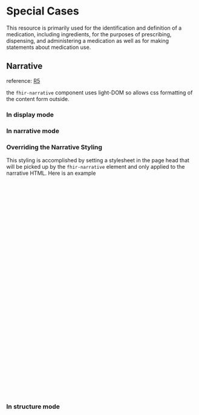 


<Meta of={Stories}/>

# Special Cases

This resource is primarily used for the identification and definition of a medication, including ingredients, for the purposes of prescribing, dispensing, and administering a medication as well as for making statements about medication use.


## Narrative
reference: [R5](http://hl7.org/fhir/R5/narrative.html#2.1.4.0)

the `fhir-narrative` component uses light-DOM so allows css formatting of the content form outside.

### In display mode
<Canvas of={Stories.DisplayMode} />


### In narrative mode
<Canvas of={Stories.NarrativeMode} />

### Overriding the Narrative Styling
This styling is accomplished by setting a stylesheet in the page head that will be picked up by the `fhir-narrative`
element and only applied to the narrative HTML. Here is an example

```html
<style id="fhir-beacon-narrative">
  /**
   * Overrides styles to to change the appearance of 3rd-party narrative html.
   * Setting id="fhir-beacon-narrative" above and top level class of #formatted-narrative is necessary to localise styles.
   * The exact styling depends on the provided narrative
   */
  #formatted-narrative {
    font-size: 1rem;
    font-family: sans-serif;
    border: 0.1rem solid gray;
    border-radius: 10px;
    margin: 1rem;
    padding: 1rem;

    div,div[xmlns] {
      all: unset;
      display: inline-block;
      background:unset !important;
      width: fit-content;

      div,td,p,span {
        background: unset !important;
        border:unset !important;
        line-height: 1.5rem;
      }

      b,h4,h5,h6 {
        color: lightseagreen;
      }
      h1,h2,h3 {
        color: #2aeae0;
      }
      td {
        border-left: 0.1rem solid gray;
      }
    }
  }
</style>
```

### In structure mode
<Canvas of={Stories.StructureMode} />
